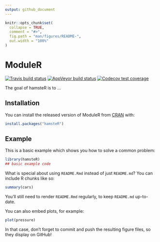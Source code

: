 ```yaml
---
output: github_document
---
```


<!-- README.md is generated from README.Rmd. Please edit that file -->

```r
knitr::opts_chunk$set(
  collapse = TRUE,
  comment = "#>",
  fig.path = "man/figures/README-",
  out.width = "100%"
)
```

# ModuleR

<!-- badges: start -->
[![Travis build status](https://travis-ci.org/MoooDob/hamsteR.svg?branch=master)](https://travis-ci.org/MoooDob/hamsteR)
[![AppVeyor build status](https://ci.appveyor.com/api/projects/status/github/MoooDob/hamsteR?branch=master&svg=true)](https://ci.appveyor.com/project/MoooDob/hamsteR)
[![Codecov test coverage](https://codecov.io/gh/MoooDob/hamsteR/branch/master/graph/badge.svg)](https://codecov.io/gh/MoooDob/hamsteR?branch=master)
<!-- badges: end -->

The goal of hamsteR is to ...

## Installation

You can install the released version of ModuleR from [CRAN](https://CRAN.R-project.org) with:

``` r
install.packages("hamsteR")
```

## Example

This is a basic example which shows you how to solve a common problem:

```r
library(hamsteR)
## basic example code
```

What is special about using `README.Rmd` instead of just `README.md`? You can include R chunks like so:

```r
summary(cars)
```

You'll still need to render `README.Rmd` regularly, to keep `README.md` up-to-date.

You can also embed plots, for example:

```r
plot(pressure)
```

In that case, don't forget to commit and push the resulting figure files, so they display on GitHub!
